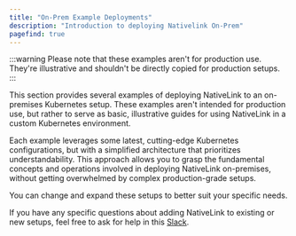 ```yaml
---
title: "On-Prem Example Deployments"
description: "Introduction to deploying Nativelink On-Prem"
pagefind: true
---
```


:::warning
Please note that these examples aren't for production use. They're
illustrative and shouldn't be directly copied for production setups.
:::

This section provides several examples of deploying NativeLink to an
on-premises Kubernetes setup. These examples aren't intended for
production use, but rather to serve as basic, illustrative guides for
using NativeLink in a custom Kubernetes environment.

Each example leverages some latest, cutting-edge Kubernetes
configurations, but with a simplified architecture that prioritizes
understandability. This approach allows you to grasp the fundamental
concepts and operations involved in deploying NativeLink on-premises,
without getting overwhelmed by complex production-grade setups.

You can change and expand these setups to better suit your specific
needs.

If you have any specific questions about adding NativeLink to existing or
new setups, feel free to ask for help in this
[Slack](https://nativelink.slack.com/join/shared_invite/zt-281qk1ho0-krT7HfTUIYfQMdwflRuq7A#/shared-invite/email).
